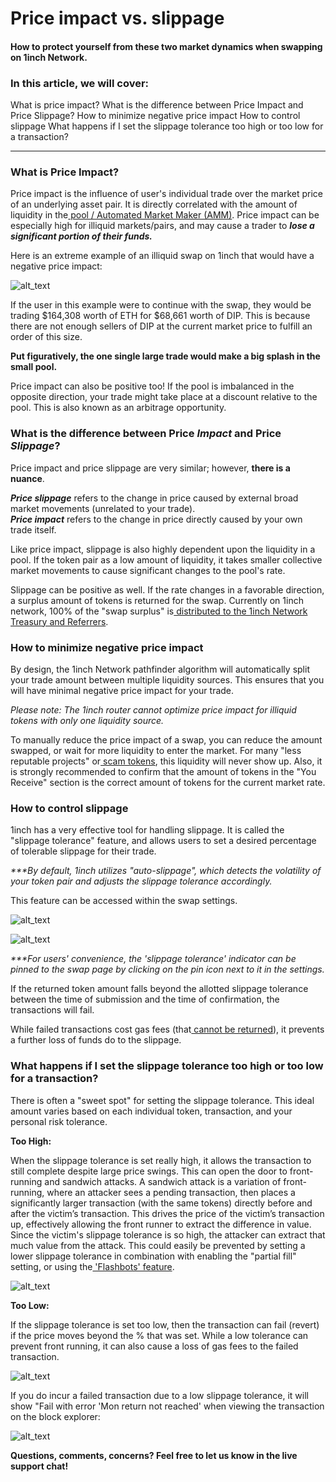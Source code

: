 # Price impact vs. slippage

#### How to protect yourself from these two market dynamics when swapping on 1inch Network.

### In this article, we will cover:

What is price impact?
What is the difference between Price Impact and Price Slippage?
How to minimize negative price impact
How to control slippage
What happens if I set the slippage tolerance too high or too low for a transaction?

---


### **What is Price Impact?**

Price impact is the influence of user's individual trade over the market price of an underlying asset pair. It is directly correlated with the amount of liquidity in the[ pool / Automated Market Maker (AMM)](https://medium.com/dragonfly-research/what-explains-the-rise-of-amms-7d008af1c399). Price impact can be especially high for illiquid markets/pairs, and may cause a trader to **_lose a significant portion of their funds._**

Here is an extreme example of an illiquid swap on 1inch that would have a negative price impact:


![alt_text](./assets/1.png "image_tooltip")


If the user in this example were to continue with the swap, they would be trading $164,308 worth of ETH for $68,661 worth of DIP. This is because there are not enough sellers of DIP at the current market price to fulfill an order of this size. 

**Put figuratively, the one single large trade would make a big splash in the small pool.**

Price impact can also be positive too! If the pool is imbalanced in the opposite direction, your trade might take place at a discount relative to the pool. This is also known as an arbitrage opportunity.


### **What is the difference between Price _Impact_ and Price _Slippage_?**

Price impact and price slippage are very similar; however, **there is a nuance**.

**_Price slippage_** refers to the change in price caused by external broad market movements (unrelated to your trade).   
**_Price impact_** refers to the change in price directly caused by your own trade itself.

Like price impact, slippage is also highly dependent upon the liquidity in a pool. If the token pair as a low amount of liquidity, it takes smaller collective market movements to cause significant changes to the pool's rate.

Slippage can be positive as well. If the rate changes in a favorable direction, a surplus amount of tokens is returned for the swap. Currently on 1inch network, 100% of the "swap surplus" is[ distributed to the 1inch Network Treasury and Referrers](https://blog.1inch.io/the-road-to-decentralization/).


### **How to minimize negative price impact**

By design, the 1inch Network pathfinder algorithm will automatically split your trade amount between multiple liquidity sources. This ensures that you will have minimal negative price impact for your trade.

_Please note: The 1inch router cannot optimize price impact for illiquid tokens with only one liquidity source._

To manually reduce the price impact of a swap, you can reduce the amount swapped, or wait for more liquidity to enter the market. For many "less reputable projects" or[ scam tokens](https://help.1inch.io/en/articles/5363502-5-tools-to-identify-a-defi-scam-token), this liquidity will never show up. Also, it is strongly recommended to confirm that the amount of tokens in the "You Receive" section is the correct amount of tokens for the current market rate.


### **How to control slippage**

1inch has a very effective tool for handling slippage. It is called the "slippage tolerance" feature, and allows users to set a desired percentage of tolerable slippage for their trade.

_***By default, 1inch utilizes "auto-slippage", which detects the volatility of your token pair and adjusts the slippage tolerance accordingly._

This feature can be accessed within the swap settings.


![alt_text](./assets/2.png "image_tooltip")


![alt_text](./assets/3.png "image_tooltip")


_***For users' convenience, the 'slippage tolerance' indicator can be pinned to the swap page by clicking on the pin icon next to it in the settings._

If the returned token amount falls beyond the allotted slippage tolerance between the time of submission and the time of confirmation, the transactions will fail. 

While failed transactions cost gas fees (that[ cannot be returned](https://help.1inch.io/en/articles/4825408-can-i-get-a-refund-from-1inch-network)), it prevents a further loss of funds do to the slippage.


### **What happens if I set the slippage tolerance too high or too low for a transaction?**

There is often a "sweet spot" for setting the slippage tolerance. This ideal amount varies based on each individual token, transaction, and your personal risk tolerance.

**Too High:**

When the slippage tolerance is set really high, it allows the transaction to still complete despite large price swings. This can open the door to front-running and sandwich attacks. A sandwich attack is a variation of front-running, where an attacker sees a pending transaction, then places a significantly larger transaction (with the same tokens) directly before and after the victim’s transaction. This drives the price of the victim’s transaction up, effectively allowing the front runner to extract the difference in value. Since the victim's slippage tolerance is so high, the attacker can extract that much value from the attack. This could easily be prevented by setting a lower slippage tolerance in combination with enabling the "partial fill" setting, or using the[ 'Flashbots' feature](https://help.1inch.io/en/articles/5300755-what-are-flashbot-transactions-and-how-do-they-work-on-1inch).


![alt_text](./assets/4.png "image_tooltip")


**Too Low:**

If the slippage tolerance is set too low, then the transaction can fail (revert) if the price moves beyond the % that was set. While a low tolerance can prevent front running, it can also cause a loss of gas fees to the failed transaction.


![alt_text](./assets/5.png "image_tooltip")


If you do incur a failed transaction due to a low slippage tolerance, it will show "Fail with error 'Mon return not reached' when viewing the transaction on the block explorer:


![alt_text](./assets/6.png "image_tooltip")


**Questions, comments, concerns? Feel free to let us know in the live support chat!**
